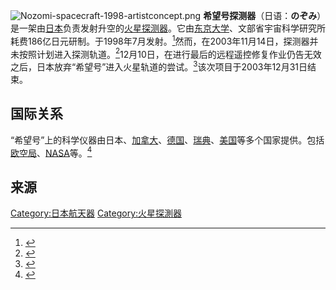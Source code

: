 {{not|希望號探測器 (阿聯酋)}}
{{Japanese
| japanese = のぞみ
| romaji = Nozomi
}}
[[File:Nozomi-spacecraft-1998-artistconcept.png|thumb]]
'''希望号探测器'''（日语：'''のぞみ'''）是一架由[[日本|日本]]{{tsl|ja|宇宙科学研究所}}负责发射升空的[[火星探测器列表|火星探测器]]。它由[[东京大学|东京大学]]、文部省宇宙科学研究所耗费186亿日元研制。于1998年7月发射。<ref>{{zh-cn}}{{Cite web |url=http://news.163.com/07/1016/14/3QUBSBAL00012D3J.html  |title=日本的火星探测器“希望号” |work= |publisher=网易 |date=2007年10月16日 }}</ref>然而，在2003年11月14日，探测器并未按照计划进入探测轨道。<ref>{{zh-cn}}{{Cite web |url=http://it.sohu.com/41/45/article215574541.shtml |title=日“希望号”探测器电力系统故障可能坠落火星 |work= |publisher=搜狐 |date=2003年11月14日 |access-date=2014年7月12日 |archive-url=https://web.archive.org/web/20140715002751/http://it.sohu.com/41/45/article215574541.shtml |archive-date=2014年7月15日 |dead-url=yes }}</ref>12月10日，在进行最后的远程遥控修复作业仍告无效之后，日本放弃“希望号”进入火星轨道的尝试。<ref>{{zh-cn}}{{Cite web |url=http://news.qq.com/a/20031211/000020.htm |title=最后施救告负 日本火星探测器“希望号”遭放弃 |work= |publisher=腾讯 |date=2003年12月11日 |access-date=2014年7月12日 |archive-date=2014年7月14日 |archive-url=https://web.archive.org/web/20140714212040/http://news.qq.com/a/20031211/000020.htm |dead-url=no }}</ref>该次项目于2003年12月31日结束。

==国际关系==
“希望号”上的科学仪器由日本、[[加拿大|加拿大]]、[[德国|德国]]、[[瑞典|瑞典]]、[[美国|美国]]等多个国家提供。包括[[欧空局|欧空局]]、[[NASA|NASA]]等。<ref>{{en}}{{Cite web  |url=http://solarsystem.nasa.gov/missions/profile.cfm?MCode=Nozomi  |title=NASA介绍  |work=  |publisher=NASA  |date=  |accessdate=2014-07-12  |archive-date=2007-09-09  |archive-url=https://web.archive.org/web/20070909150345/http://solarsystem.nasa.gov/missions/profile.cfm?MCode=Nozomi  |dead-url=no  }}</ref>
==来源==
{{Reflist|2}}

{{航天小作品}}
{{NASA}}
[[Category:日本航天器|Category:日本航天器]]
[[Category:火星探測器|Category:火星探測器]]